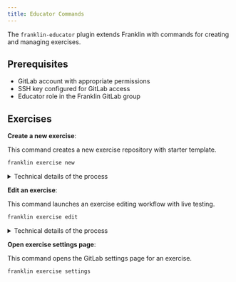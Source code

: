 ```yaml
---
title: Educator Commands
---
```


The `franklin-educator` plugin extends Franklin with commands for creating and managing exercises.


## Prerequisites

- GitLab account with appropriate permissions
- SSH key configured for GitLab access
- Educator role in the Franklin GitLab group

## Exercises

**Create a new exercise**:

This command creates a new exercise repository with starter template.

```bash
franklin exercise new
```

<!-- ::: {.panel-tabset}

# This happens

1. You select the target course from a list
2. You enter a repository name (lowercase, no spaces)
3. You choose an exercise template
4. Franklin creates the GitLab repository
5. Template files are added automatically
6. The repository settings page opens in your browser

# Tips

- Use descriptive names like `week1-intro` or `lab3-analysis`
- The standard template includes everything needed to start
- Set repository visibility to "Public" in GitLab settings after creation
- Add a clear description for students

::: -->

<details>
<summary>Technical details of the process</summary>

1. **Permission Check**: Verifies educator role in target course
2. **Name Validation**: Ensures name follows GitLab conventions
3. **Repository Creation**: Uses GitLab API to create project
4. **Template Copy**: Copies template files from Franklin package
5. **Git Operations**: Initializes repo, adds files, makes initial commit
6. **Pipeline Trigger**: Starts CI/CD to build initial Docker image
7. **Settings Launch**: Opens browser to repository settings

</details>

**Edit an exercise**:

This command launches an exercise editing workflow with live testing.

```bash
franklin exercise edit
```

<!-- ::: {.panel-tabset}

# This happens

1. You select the exercise to edit
2. Franklin clones it to a temporary directory
3. Docker container starts with the exercise
4. JupyterLab opens in your browser
5. File changes are watched and auto-saved to Git
6. Tests run automatically on save
7. Changes are committed and pushed when done

# Tips

- Best for quick edits and beginners
- No Git knowledge required
- Dependencies are detected automatically
- Test feedback appears in terminal

::: -->

<details>
<summary>Technical details of the process</summary>

1. **Exercise Selection**: Choose exercise from course list
2. **Clone Repository**: Downloads to temporary directory
3. **Launch Environment**: Starts Docker with exercise
4. **Open JupyterLab**: Browser opens with files
5. **File Watching**: Auto-saves changes to Git
6. **Test on Save**: Runs tests automatically
7. **Commit & Push**: Pushes changes when done

</details>

**Open exercise settings page**:

This command opens the GitLab settings page for an exercise.

```bash
franklin exercise settings
```

